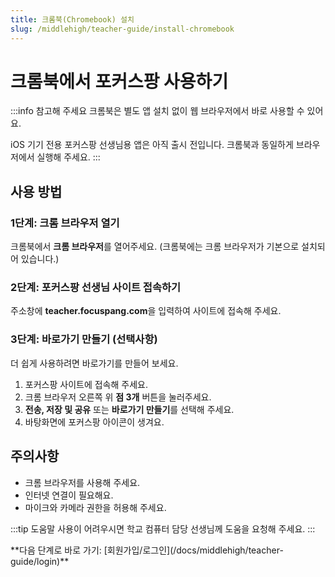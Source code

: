 ```yaml
---
title: 크롬북(Chromebook) 설치
slug: /middlehigh/teacher-guide/install-chromebook
---
```


# 크롬북에서 포커스팡 사용하기

:::info 참고해 주세요
크롬북은 별도 앱 설치 없이 웹 브라우저에서 바로 사용할 수 있어요.

iOS 기기 전용 포커스팡 선생님용 앱은 아직 출시 전입니다. 크롬북과 동일하게 브라우저에서 실행해 주세요.
:::

## 사용 방법

### 1단계: 크롬 브라우저 열기

크롬북에서 **크롬 브라우저**를 열어주세요. (크롬북에는 크롬 브라우저가 기본으로 설치되어 있습니다.)

### 2단계: 포커스팡 선생님 사이트 접속하기

주소창에 **teacher.focuspang.com**을 입력하여 사이트에 접속해 주세요.

### 3단계: 바로가기 만들기 (선택사항)

더 쉽게 사용하려면 바로가기를 만들어 보세요.

1. 포커스팡 사이트에 접속해 주세요.
2. 크롬 브라우저 오른쪽 위 **점 3개** 버튼을 눌러주세요.
3. **전송, 저장 및 공유** 또는 **바로가기 만들기**를 선택해 주세요.
4. 바탕화면에 포커스팡 아이콘이 생겨요.

## 주의사항

- 크롬 브라우저를 사용해 주세요.
- 인터넷 연결이 필요해요.
- 마이크와 카메라 권한을 허용해 주세요.

:::tip 도움말
사용이 어려우시면 학교 컴퓨터 담당 선생님께 도움을 요청해 주세요.
:::

<div class="link-center">
  **다음 단계로 바로 가기:
  [회원가입/로그인](/docs/middlehigh/teacher-guide/login)**
</div>
